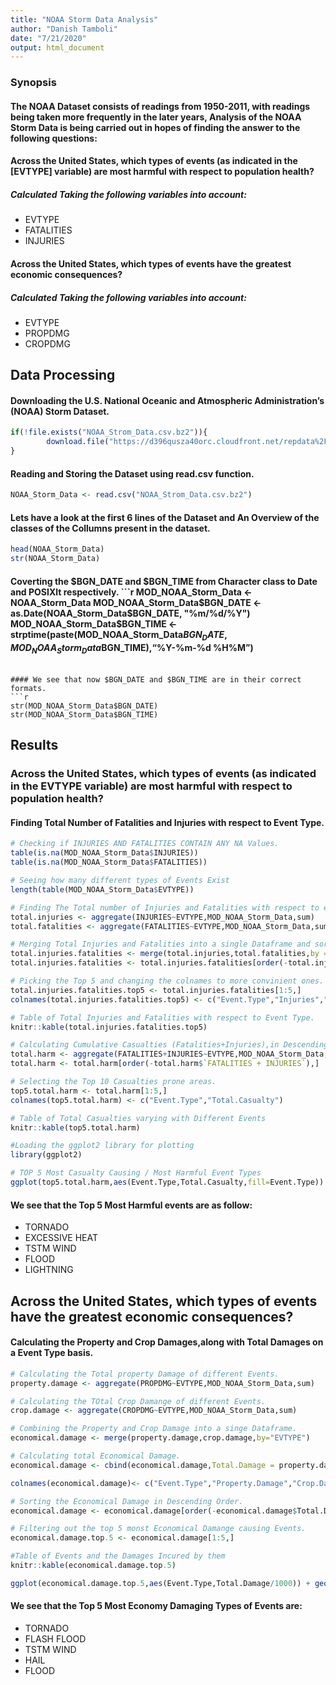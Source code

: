 ```yaml
---
title: "NOAA Storm Data Analysis"
author: "Danish Tamboli"
date: "7/21/2020"
output: html_document
---
```

### Synopsis

#### The NOAA Dataset consists of readings from 1950-2011, with readings being taken more frequently in the later years, Analysis of the NOAA Storm Data is being carried out in hopes of finding the answer to the following questions:

#### Across the United States, which types of events (as indicated in the [EVTYPE] variable) are most harmful with respect to population health?

##### Calculated Taking the following variables into account:
 * EVTYPE
 * FATALITIES
 * INJURIES
 
        
#### Across the United States, which types of events have the greatest economic consequences?

##### Calculated Taking the following variables into account:
 * EVTYPE
 * PROPDMG
 * CROPDMG

## Data Processing
#### Downloading the U.S. National Oceanic and Atmospheric Administration's (NOAA) Storm Dataset.
```r
if(!file.exists("NOAA_Strom_Data.csv.bz2")){
        download.file("https://d396qusza40orc.cloudfront.net/repdata%2Fdata%2FStormData.csv.bz2","NOAA_Strom_Data.csv.bz2")
}
```

#### Reading and Storing the Dataset using read.csv function.
```r
NOAA_Storm_Data <- read.csv("NOAA_Strom_Data.csv.bz2")
```

#### Lets have a look at the first 6 lines of the Dataset and An Overview of the classes of the Collumns present in the dataset.
```r
head(NOAA_Storm_Data)
str(NOAA_Storm_Data)
```

#### Coverting the $BGN_DATE and $BGN_TIME from Character class to Date and POSIXlt respectively.
```r
MOD_NOAA_Storm_Data <- NOAA_Storm_Data
MOD_NOAA_Storm_Data$BGN_DATE <- as.Date(NOAA_Storm_Data$BGN_DATE, "%m/%d/%Y")
MOD_NOAA_Storm_Data$BGN_TIME <- strptime(paste(MOD_NOAA_Storm_Data$BGN_DATE,MOD_NOAA_Storm_Data$BGN_TIME),"%Y-%m-%d %H%M")
```

#### We see that now $BGN_DATE and $BGN_TIME are in their correct formats.
```r
str(MOD_NOAA_Storm_Data$BGN_DATE)
str(MOD_NOAA_Storm_Data$BGN_TIME)
```

## Results

### Across the United States, which types of events (as indicated in the \color{red}{\verb|EVTYPE|}EVTYPE variable) are most harmful with respect to population health?

#### Finding Total Number of Fatalities and Injuries with respect to Event Type.
```r
# Checking if INJURIES AND FATALITIES CONTAIN ANY NA Values.
table(is.na(MOD_NOAA_Storm_Data$INJURIES))
table(is.na(MOD_NOAA_Storm_Data$FATALITIES))

# Seeing how many different types of Events Exist
length(table(MOD_NOAA_Storm_Data$EVTYPE))

# Finding The Total number of Injuries and Fatalities with respect to each Event.
total.injuries <- aggregate(INJURIES~EVTYPE,MOD_NOAA_Storm_Data,sum)
total.fatalities <- aggregate(FATALITIES~EVTYPE,MOD_NOAA_Storm_Data,sum)

# Merging Total Injuries and Fatalities into a single Dataframe and sorting it in Descending order, Number of Fatalities given higher importance than Injuries.
total.injuries.fatalities <- merge(total.injuries,total.fatalities,by = "EVTYPE")
total.injuries.fatalities <- total.injuries.fatalities[order(-total.injuries.fatalities$FATALITIES,-total.injuries.fatalities$INJURIES),]

# Picking the Top 5 and changing the colnames to more convinient ones.
total.injuries.fatalities.top5 <- total.injuries.fatalities[1:5,]
colnames(total.injuries.fatalities.top5) <- c("Event.Type","Injuries","Fatalities")

# Table of Total Injuries and Fatalities with respect to Event Type.
knitr::kable(total.injuries.fatalities.top5)
```

```r
# Calculating Cumulative Casualties (Fatalities+Injuries),in Descending order with respect to Different Events.
total.harm <- aggregate(FATALITIES+INJURIES~EVTYPE,MOD_NOAA_Storm_Data,sum)
total.harm <- total.harm[order(-total.harm$`FATALITIES + INJURIES`),]

# Selecting the Top 10 Casualties prone areas.
top5.total.harm <- total.harm[1:5,]
colnames(top5.total.harm) <- c("Event.Type","Total.Casualty")

# Table of Total Casualties varying with Different Events
knitr::kable(top5.total.harm)
```

```r
#Loading the ggplot2 library for plotting
library(ggplot2)

# TOP 5 Most Casualty Causing / Most Harmful Event Types
ggplot(top5.total.harm,aes(Event.Type,Total.Casualty,fill=Event.Type)) + geom_col() + labs(x= "Event Type",y= "Total Casualty",title= "TOP 5 Most Casualty Causing Event Types")
```

#### We see that the Top 5 Most Harmful events are as follow:  
* TORNADO
* EXCESSIVE HEAT
* TSTM WIND
* FLOOD
* LIGHTNING

## Across the United States, which types of events have the greatest economic consequences?

#### Calculating the Property and Crop Damages,along with Total Damages on a Event Type basis.
```r
# Calculating the Total property Damage of different Events.
property.damage <- aggregate(PROPDMG~EVTYPE,MOD_NOAA_Storm_Data,sum)

# Calculating the TOtal Crop Damange of different Events.
crop.damage <- aggregate(CROPDMG~EVTYPE,MOD_NOAA_Storm_Data,sum)

# Combining the Property and Crop Damage into a singe Dataframe.
economical.damage <- merge(property.damage,crop.damage,by="EVTYPE")

# Calculating total Economical Damage.
economical.damage <- cbind(economical.damage,Total.Damage = property.damage[,2] + crop.damage[,2])

colnames(economical.damage)<- c("Event.Type","Property.Damage","Crop.Damage","Total.Damage")

# Sorting the Economical Damage in Descending Order.
economical.damage <- economical.damage[order(-economical.damage$Total.Damage),]

# Filtering out the top 5 monst Economical Damange causing Events.
economical.damage.top.5 <- economical.damage[1:5,]

#Table of Events and the Damages Incured by them
knitr::kable(economical.damage.top.5)
```

```r
ggplot(economical.damage.top.5,aes(Event.Type,Total.Damage/1000)) + geom_col(aes(fill=Event.Type)) + labs(x="Type of Event",y="Total Damage Done in 1000's/K USD($)",title = "Top 5 Economical Damage done by Events (Property Damage + Crop Damage)")
```

#### We see that the Top 5 Most Economy Damaging Types of Events are:

* TORNADO
* FLASH FLOOD
* TSTM WIND
* HAIL
* FLOOD
